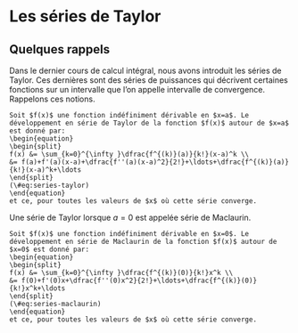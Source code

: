# Les séries de Taylor {#taylor}

## Quelques rappels

Dans le dernier cours de calcul intégral, nous avons introduit les séries de Taylor. Ces dernières sont des séries de puissances qui décrivent certaines fonctions sur un intervalle que l'on appelle intervalle de convergence. Rappelons ces notions.

```definition
Soit $f(x)$ une fonction indéfiniment dérivable en $x=a$. Le développement en série de Taylor de la fonction $f(x)$ autour de $x=a$ est donné par:
\begin{equation} 
\begin{split}
f(x) &= \sum_{k=0}^{\infty }\dfrac{f^{(k)}(a)}{k!}(x-a)^k \\
&= f(a)+f'(a)(x-a)+\dfrac{f''(a)(x-a)^2}{2!}+\ldots+\dfrac{f^{(k)}(a)}{k!}(x-a)^k+\ldots
\end{split}
(\#eq:series-taylor)
\end{equation}
et ce, pour toutes les valeurs de $x$ où cette série converge.
```

Une série de Taylor lorsque $a=0$ est appelée série de Maclaurin.
```definition
Soit $f(x)$ une fonction indéfiniment dérivable en $x=0$. Le développement en série de Maclaurin de la fonction $f(x)$ autour de $x=0$ est donné par:
\begin{equation} 
\begin{split}
f(x) &= \sum_{k=0}^{\infty }\dfrac{f^{(k)}(0)}{k!}x^k \\
&= f(0)+f'(0)x+\dfrac{f''(0)x^2}{2!}+\ldots+\dfrac{f^{(k)}(0)}{k!}x^k+\ldots
\end{split}
(\#eq:series-maclaurin)
\end{equation}
et ce, pour toutes les valeurs de $x$ où cette série converge.
```


